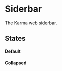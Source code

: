 
<Meta title="Components/Sidebar" component={Sidebar} />

# Siderbar

The Karma web siderbar.

## States

#### Default

<Preview>
  <Story name="default">
    <Sidebar />
  </Story>
</Preview>

#### Collapsed

<Preview>
  <Story name="collapsed">
    <Sidebar collapsed 
      profile={{
        imageUrl: `https://api.adorable.io/avatars/100/storybook`,
        name: 'storybook',
        username: '@storybook',
        followers: '2.9k',
        power: '1.3m',
        following: '397'
      }}
    />
  </Story>
</Preview>